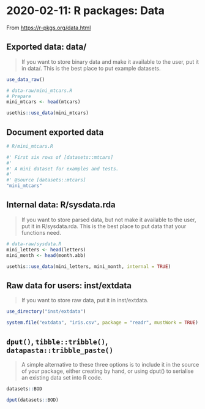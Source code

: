 # 2020-02-11: R packages: Data 

From <https://r-pkgs.org/data.html>



## Exported data: data/

> If you want to store binary data and make it available to the user, put it in data/. This is the best place to put example datasets.

```R
use_data_raw()

# data-raw/mini_mtcars.R
# Prepare
mini_mtcars <- head(mtcars)

usethis::use_data(mini_mtcars)
```

## Document exported data

```R
# R/mini_mtcars.R

#' First six rows of [datasets::mtcars]
#' 
#' A mini dataset for examples and tests.
#'
#' @source [datasets::mtcars]
"mini_mtcars"
```



## Internal data: R/sysdata.rda

> If you want to store parsed data, but not make it available to the user, put it in R/sysdata.rda. This is the best place to put data that your functions need.

```R
# data-raw/sysdata.R
mini_letters <- head(letters)
mini_month <- head(month.abb)

usethis::use_data(mini_letters, mini_month, internal = TRUE)
```



## Raw data for users: inst/extdata

> If you want to store raw data, put it in inst/extdata.

```R
use_directory("inst/extdata")

system.file("extdata", "iris.csv", package = "readr", mustWork = TRUE)
```



## `dput()`, `tibble::tribble()`, `datapasta::tribble_paste()`

> A simple alternative to these three options is to include it in the source of your package, either creating by hand, or using dput() to serialise an existing data set into R code.

```r
datasets::BOD

dput(datasets::BOD)
```

